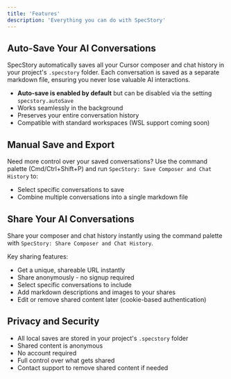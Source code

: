 ```yaml
---
title: 'Features'
description: 'Everything you can do with SpecStory'
---
```


## Auto-Save Your AI Conversations

SpecStory automatically saves all your Cursor composer and chat history in your project's `.specstory` folder. Each conversation is saved as a separate markdown file, ensuring you never lose valuable AI interactions.

- **Auto-save is enabled by default** but can be disabled via the setting `specstory.autoSave`
- Works seamlessly in the background
- Preserves your entire conversation history
- Compatible with standard workspaces (WSL support coming soon)

## Manual Save and Export

Need more control over your saved conversations? Use the command palette (Cmd/Ctrl+Shift+P) and run `SpecStory: Save Composer and Chat History` to:

- Select specific conversations to save
- Combine multiple conversations into a single markdown file

## Share Your AI Conversations

Share your composer and chat history instantly using the command palette with `SpecStory: Share Composer and Chat History`. 

Key sharing features:
- Get a unique, shareable URL instantly
- Share anonymously - no signup required
- Select specific conversations to include
- Add markdown descriptions and images to your shares
- Edit or remove shared content later (cookie-based authentication)

## Privacy and Security

- All local saves are stored in your project's `.specstory` folder
- Shared content is anonymous
- No account required
- Full control over what gets shared
- Contact support to remove shared content if needed
